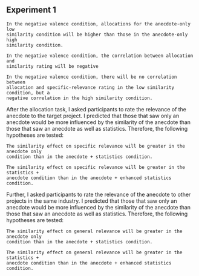 ## Experiment 1 {#anecdotes-1-appendix}

``` hypothesis
In the negative valence condition, allocations for the anecdote-only low
similarity condition will be higher than those in the anecdote-only high
similarity condition.
```

``` hypothesis
In the negative valence condition, the correlation between allocation and
similarity rating will be negative
```

``` hypothesis
In the negative valence condition, there will be no correlation between
allocation and specific-relevance rating in the low similarity condition, but a
negative correlation in the high similarity condition.
```

After the allocation task, I asked participants to rate the relevance of the
anecdote to the target project. I predicted that those that saw only an
anecdote would be more influenced by the similarity of the anecdote than those
that saw an anecdote as well as statistics. Therefore, the following hypotheses
are tested:

``` hypothesis
The similarity effect on specific relevance will be greater in the anecdote only
condition than in the anecdote + statistics condition.
```

``` hypothesis
The similarity effect on specific relevance will be greater in the statistics +
anecdote condition than in the anecdote + enhanced statistics condition.
```

Further, I asked participants to rate the relevance of the anecdote to other
projects in the same industry. I predicted that those that saw only an anecdote
would be more influenced by the similarity of the anecdote than those that saw
an anecdote as well as statistics. Therefore, the following hypotheses are
tested:

``` hypothesis
The similarity effect on general relevance will be greater in the anecdote only
condition than in the anecdote + statistics condition.
```

``` hypothesis
The similarity effect on general relevance will be greater in the statistics +
anecdote condition than in the anecdote + enhanced statistics condition.
```
